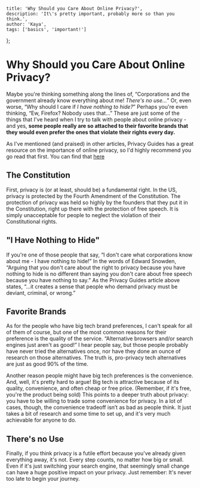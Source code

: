     title: 'Why Should you Care About Online Privacy?',
    description: 'It\'s pretty important, probably more so than you think.',
    author: 'Kaya',
    tags: ['basics', 'important!']
};

# Why Should you Care About Online Privacy?

Maybe you're thinking something along the lines of, “Corporations and the government already know everything about me! *There's no use…*” Or, even worse, “Why should I care if *I have nothing to hide?*” Perhaps you're even thinking, “Ew, Firefox? Nobody uses that…” These are just some of the things that I've heard when I try to talk with people about online privacy - and yes, **some people really are so attached to their favorite brands that they would even prefer the ones that violate their rights every day.**


As I've mentioned (and praised) in other articles, Privacy Guides has a great resource on the importance of online privacy, so I'd highly recommend you go read that first. You can find that [here](https://www.privacyguides.org/en/basics/why-privacy-matters/)

## The Constitution

First, privacy is (or at least, should be) a fundamental right. In the US, privacy is protected by the Fourth Amendment of the Constitution. The protection of privacy was held so highly by the founders that they put it in the Constitution, right up there with the protection of free speech. It is simply unacceptable for people to neglect the violation of their Constitutional rights.

## "I Have Nothing to Hide"

If you're one of those people that say, “I don't care what corporations know about me - I have nothing to hide!” In the words of Edward Snowden, “Arguing that you don't care about the right to privacy because you have nothing to hide is no different than saying you don't care about free speech because you have nothing to say.” As the Privacy Guides article above states, “…it creates a sense that people who demand privacy must be deviant, criminal, or wrong.”

## Favorite Brands

As for the people who have big tech brand preferences, I can't speak for all of them of course, but one of the most common reasons for their preference is the quality of the service. “Alternative browsers and/or search engines just aren't as good!” I hear people say, but those people probably have never tried the alternatives once, nor have they done an ounce of research on those alternatives. The truth is, pro-privacy tech alternatives are just as good 90% of the time.

Another reason people might have big tech preferences is the convenience. And, well, it's pretty hard to argue! Big tech is attractive because of its quality, convenience, and often cheap or free price. (Remember, if it's free, you're the product being sold) This points to a deeper truth about privacy: you have to be willing to trade some convenience for privacy. In a lot of cases, though, the convenience tradeoff isn’t as bad as people think. It just takes a bit of research and some time to set up, and it's very much achievable for anyone to do.

## There's no Use

Finally, if you think privacy is a futile effort because you've already given everything away, it's not. Every step counts, no matter how big or small. Even if it's just switching your search engine, that seemingly small change can have a huge positive impact on your privacy. Just remember: It's never too late to begin your journey.
